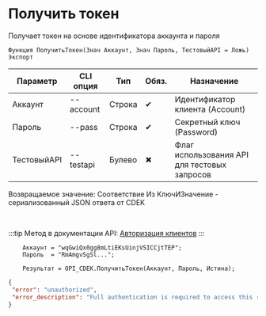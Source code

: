 ﻿---
sidebar_position: 1
---


# Получить токен
 Получает токен на основе идентификатора аккаунта и пароля



`Функция ПолучитьТокен(Знач Аккаунт, Знач Пароль, ТестовыйAPI = Ложь) Экспорт`

  | Параметр | CLI опция | Тип | Обяз. | Назначение |
  |-|-|-|-|-|
  | Аккаунт | --account | Строка | &#x2714; | Идентификатор клиента (Account) |
  | Пароль | --pass | Строка | &#x2714; | Секретный ключ (Password) |
  | ТестовыйAPI | --testapi | Булево | &#x2716; | Флаг использования API для тестовых запросов |

  
  Возвращаемое значение:   Соответствие Из КлючИЗначение - сериализованный JSON ответа от CDEK

<br/>

:::tip
Метод в документации API: [Авторизация клиентов](https://api-docs.cdek.ru/29923918.html)
:::
<br/>


```bsl title="Пример использования для 1С:Предприятие/OneScript"
    Аккаунт = "wqGwiQx0gg8mLtiEKsUinjVSICCjtTEP";
    Пароль  = "RmAmgvSgSl...";

    Результат = OPI_CDEK.ПолучитьТокен(Аккаунт, Пароль, Истина);
```
    



```json title="Результат"
{
 "error": "unauthorized",
 "error_description": "Full authentication is required to access this resource"
}
```
